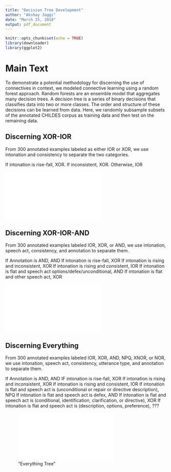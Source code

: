 ```yaml
---
title: "Decision Tree Development"
author: "Akshay Jaggi"
date: "March 25, 2018"
output: pdf_document
---
```

```r
knitr::opts_chunk$set(echo = TRUE)
library(downloader) 
library(ggplot2)
```

# Main Text
To demonstrate a potential methodology for discerning the use of connectives in context, we modeled connective learning using a random forest approach. Random forests are an ensemble model that aggregates many decision trees. A decision tree is a series of binary decisions that classifies data into two or more classes. The order and structure of these decisions can be learned from data. Here, we randomly subsample subsets of the annotated CHILDES corpus as training data and then test on the remaining data. 

## Discerning XOR-IOR
From 300 annotated examples labeled as either IOR or XOR, we use intonation and consistency to separate the two categories. \newline

If intonation is rise-fall, XOR. \newline
If inconsistent, XOR. \newline
Otherwise, IOR \newline

!["XOR-IOR Tree"](plots/exin.pdf)
\newpage

## Discerning XOR-IOR-AND
From 300 annotated examples labeled IOR, XOR, or AND, we use intonation, speech act, consistency, and annotation to separate them. \newline

If Annotation is AND, AND \newline
If intonation is rise-fall, XOR \newline
If intonation is rising and inconsistent, XOR \newline
If intonation is rising and consistent, IOR \newline
If intonation is flat and speech act options/defex/unconditional, AND \newline
If intonation is flat and other speech act, XOR \newline

!["XOR-IOR-AND Tree"](plots/exinand.pdf)
\newpage

## Discerning Everything 
From 300 annotated examples labeled IOR, XOR, AND, NPQ, XNOR, or NOR, we use intonation, speech act, consistency, utterance type, and annotation to separate them. \newline

If Annotation is AND, AND \newline
IF intonation is rise-fall, XOR \newline
If intonation is rising and inconsistent, XOR \newline
If intonation is rising and consistent, IOR \newline
If intonation is flat and speech act is (unconditional or repair or directive description), NPQ \newline
If intonation is flat and speech act is defex, AND \newline
If intonation is flat and speech act is (conditional, identification, clarification, or directive), XOR \newline
If intonation is flat and speech act is (description, options, preference), ???
\newline

!["Everything Tree"](plots/everything.pdf)